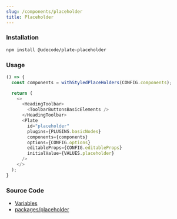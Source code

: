 ```yaml
---
slug: /components/placeholder
title: Placeholder
---
```


### Installation

```bash npm2yarn
npm install @udecode/plate-placeholder
```

### Usage

```ts live
() => {
  const components = withStyledPlaceHolders(CONFIG.components);

  return (
    <>
      <HeadingToolbar>
        <ToolbarButtonsBasicElements />
      </HeadingToolbar>
      <Plate
        id="placeholder"
        plugins={PLUGINS.basicNodes}
        components={components}
        options={CONFIG.options}
        editableProps={CONFIG.editableProps}
        initialValue={VALUES.placeholder}
      />
    </>
  );
}
```

### Source Code

- [Variables](https://github.com/udecode/plate/blob/main/docs/src/live/live.tsx)
- [packages/placeholder](https://github.com/udecode/plate/tree/main/packages/placeholder/src)
